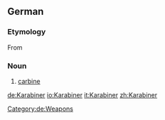 ==German==
{{wikipedia|lang=de}}

===Etymology===
From {{etyl|fr|de}} {{term|carabine|lang=fr}}

===Noun===
{{de-noun|g=m|genitive=Karabiners|plural=Karabiner}}

# [[carbine]]

[[Category:de:Weapons]]

[[de:Karabiner]]
[[io:Karabiner]]
[[it:Karabiner]]
[[zh:Karabiner]]